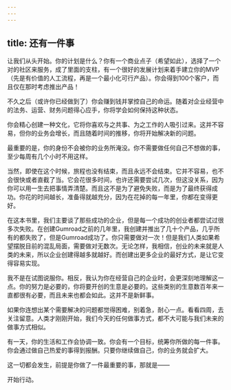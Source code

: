 ```yaml
---
---
---
```

title: 还有一件事
---




让我们从头开始。你的计划是什么？你有一个商业点子（希望如此），选择了一个对的社区来服务，成了里面的支柱，有一个很好的发展计划来着手建立你的MVP（先是有价值的人工流程，再是一个最小化可行产品）。你会得到100个客户，而且仅在那时考虑推出产品！

不久之后（或许你已经做到了）你会赚到钱并掌控自己的命运。随着对企业经营中的法务、运营、财务问题得心应手，你将学会如何保持这种状态。

你会精心创建一种文化，它将你喜欢与之共事、为之工作的人吸引过来。这并不容易，但你的业务会增长，而且随着时间的推移，你将开始解决新的问题。

最重要的是，你的身份不会被你的业务所淹没。你不需要做任何自己不想做的事，至少每周有几个小时不用这样。

当然，即使在这个时候，旅程也没有结束，而且永远不会结束。它并不容易，也不会很快或者直截了当。它会花很多时间，也许还需要尝试几次，但这没关系，因为你可以用一生去把事情弄清楚。而且这不是为了避免失败，而是为了最终获得成功。你花的时间越长，准备得就越充分，因为在花掉的每一年里，你都在变得更好。

在这本书里，我们主要谈了那些成功的企业，但是每一个成功的创业者都尝试过很多次失败。在创建Gumroad之前的几年里，我创建并推出了几十个产品，几乎所有的都失败了，但是Gumroad成功了。你只需要做对一次！但是我们人类如果希望摆脱目前的混乱局面，需要做对无数次。无论怎样，我相信，创业的未来就是人类的未来，所以企业创建得越多就越好。而创建出更多企业的最好方式，是让它变得容易实现。

我不是在试图说服你。相反，我认为你在经营自己的企业时，会更深刻地理解这一点。你的努力是必要的，你将要开创的生意是必要的。这些类别的生意数百年来一直都很有必要，而且未来也都会如此。这并不是新鲜事。

如果你连想出某个需要解决的问题都觉得困难，别着急，耐心一点。看看四周，去关注留意。人类才刚刚开始，我们今天的任何做事方式，都不大可能与我们未来的做事方式相似。

有一天，你的生活和工作会协调一致。你会有一个目标，统筹你所做的每一件事。你会通过做自己热爱的事得到报酬。只要你继续做自己，你的业务就会扩大。

这一切都会发生，前提是你做了一件最重要的事，那就是——

开始行动。